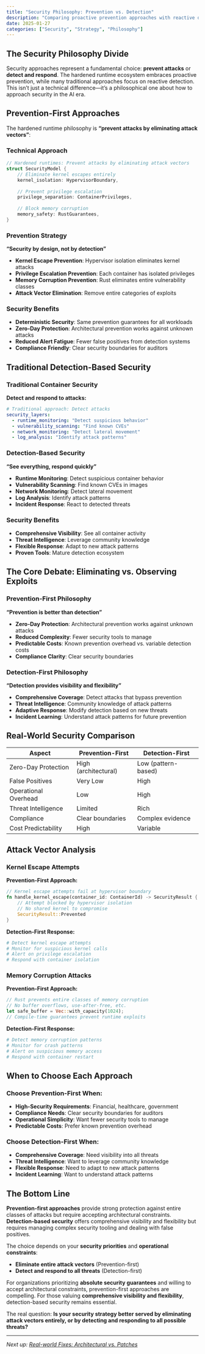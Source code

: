 ```yaml
---
title: "Security Philosophy: Prevention vs. Detection"
description: "Comparing proactive prevention approaches with reactive detection and visibility strategies in the hardened runtime ecosystem"
date: 2025-01-27
categories: ["Security", "Strategy", "Philosophy"]
---
```


## The Security Philosophy Divide

Security approaches represent a fundamental choice: **prevent attacks** or **detect and respond**. The hardened runtime ecosystem embraces proactive prevention, while many traditional approaches focus on reactive detection. This isn't just a technical difference—it's a philosophical one about how to approach security in the AI era.

## Prevention-First Approaches

The hardened runtime philosophy is **"prevent attacks by eliminating attack vectors"**:

### Technical Approach

```rust
// Hardened runtimes: Prevent attacks by eliminating attack vectors
struct SecurityModel {
    // Eliminate kernel escapes entirely
    kernel_isolation: HypervisorBoundary,
    
    // Prevent privilege escalation
    privilege_separation: ContainerPrivileges,
    
    // Block memory corruption
    memory_safety: RustGuarantees,
}
```

### Prevention Strategy

**"Security by design, not by detection"**

- **Kernel Escape Prevention**: Hypervisor isolation eliminates kernel attacks
- **Privilege Escalation Prevention**: Each container has isolated privileges
- **Memory Corruption Prevention**: Rust eliminates entire vulnerability classes
- **Attack Vector Elimination**: Remove entire categories of exploits

### Security Benefits

- **Deterministic Security**: Same prevention guarantees for all workloads
- **Zero-Day Protection**: Architectural prevention works against unknown attacks
- **Reduced Alert Fatigue**: Fewer false positives from detection systems
- **Compliance Friendly**: Clear security boundaries for auditors

## Traditional Detection-Based Security

### Traditional Container Security

**Detect and respond to attacks:**

```yaml
# Traditional approach: Detect attacks
security_layers:
  - runtime_monitoring: "Detect suspicious behavior"
  - vulnerability_scanning: "Find known CVEs"
  - network_monitoring: "Detect lateral movement"
  - log_analysis: "Identify attack patterns"
```

### Detection-Based Security

**"See everything, respond quickly"**

- **Runtime Monitoring**: Detect suspicious container behavior
- **Vulnerability Scanning**: Find known CVEs in images
- **Network Monitoring**: Detect lateral movement
- **Log Analysis**: Identify attack patterns
- **Incident Response**: React to detected threats

### Security Benefits

- **Comprehensive Visibility**: See all container activity
- **Threat Intelligence**: Leverage community knowledge
- **Flexible Response**: Adapt to new attack patterns
- **Proven Tools**: Mature detection ecosystem

## The Core Debate: Eliminating vs. Observing Exploits

### Prevention-First Philosophy

**"Prevention is better than detection"**

- **Zero-Day Protection**: Architectural prevention works against unknown attacks
- **Reduced Complexity**: Fewer security tools to manage
- **Predictable Costs**: Known prevention overhead vs. variable detection costs
- **Compliance Clarity**: Clear security boundaries

### Detection-First Philosophy

**"Detection provides visibility and flexibility"**

- **Comprehensive Coverage**: Detect attacks that bypass prevention
- **Threat Intelligence**: Community knowledge of attack patterns
- **Adaptive Response**: Modify detection based on new threats
- **Incident Learning**: Understand attack patterns for future prevention

## Real-World Security Comparison

| Aspect | Prevention-First | Detection-First |
|--------|------------------|-----------------|
| Zero-Day Protection | High (architectural) | Low (pattern-based) |
| False Positives | Very Low | High |
| Operational Overhead | Low | High |
| Threat Intelligence | Limited | Rich |
| Compliance | Clear boundaries | Complex evidence |
| Cost Predictability | High | Variable |

## Attack Vector Analysis

### Kernel Escape Attempts

**Prevention-First Approach:**
```rust
// Kernel escape attempts fail at hypervisor boundary
fn handle_kernel_escape(container_id: ContainerId) -> SecurityResult {
    // Attempt blocked by hypervisor isolation
    // No shared kernel to compromise
    SecurityResult::Prevented
}
```

**Detection-First Response:**
```bash
# Detect kernel escape attempts
# Monitor for suspicious kernel calls
# Alert on privilege escalation
# Respond with container isolation
```

### Memory Corruption Attacks

**Prevention-First Approach:**
```rust
// Rust prevents entire classes of memory corruption
// No buffer overflows, use-after-free, etc.
let safe_buffer = Vec::with_capacity(1024);
// Compile-time guarantees prevent runtime exploits
```

**Detection-First Response:**
```bash
# Detect memory corruption patterns
# Monitor for crash patterns
# Alert on suspicious memory access
# Respond with container restart
```

## When to Choose Each Approach

### Choose Prevention-First When:

- **High-Security Requirements**: Financial, healthcare, government
- **Compliance Needs**: Clear security boundaries for auditors
- **Operational Simplicity**: Want fewer security tools to manage
- **Predictable Costs**: Prefer known prevention overhead

### Choose Detection-First When:

- **Comprehensive Coverage**: Need visibility into all threats
- **Threat Intelligence**: Want to leverage community knowledge
- **Flexible Response**: Need to adapt to new attack patterns
- **Incident Learning**: Want to understand attack patterns

## The Bottom Line

**Prevention-first approaches** provide strong protection against entire classes of attacks but require accepting architectural constraints. **Detection-based security** offers comprehensive visibility and flexibility but requires managing complex security tooling and dealing with false positives.

The choice depends on your **security priorities** and **operational constraints**:

- **Eliminate entire attack vectors** (Prevention-first)
- **Detect and respond to all threats** (Detection-first)

For organizations prioritizing **absolute security guarantees** and willing to accept architectural constraints, prevention-first approaches are compelling. For those valuing **comprehensive visibility and flexibility**, detection-based security remains essential.

The real question: **Is your security strategy better served by eliminating attack vectors entirely, or by detecting and responding to all possible threats?**

---

*Next up: [Real-world Fixes: Architectural vs. Patches](/posts/real-world-fixes.qmd)* 